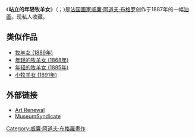 {{Painting| image_file=William-Adolphe Bouguereau (1825-1905) - Young Shepherdess Standing (1887).jpg
| title=站立的年轻牧羊女
| artist=[[威廉·阿道夫·布格罗|威廉·阿道夫·布格罗]]
| year=1887年
| type=[[油画|油画]]
| height= 157.5
| width=  73.5
| museum=私人收藏}}

《'''站立的年轻牧羊女'''》（{{lang-fr|''Jeune Bergère Debout''}}；{{lang-en|''Young Shepherdess Standing''}})是[[法国|法国]][[画家|画家]][[威廉·阿道夫·布格罗|威廉·阿道夫·布格罗]]创作于1887年的一幅[[油画|油画]]。现私人收藏。

==类似作品==
*[[牧羊女_(1889年)|牧羊女 (1889年)]]
*[[年轻的牧羊女_(1868年)|年轻的牧羊女 (1868年)]]
*[[年轻的牧羊女_(1885年)|年轻的牧羊女 (1885年)]]
*[[小牧羊女_(1891年)|小牧羊女 (1891年)]]

== 外部链接 ==
*[http://www.artrenewal.org/asp/database/image.asp?id=66 Art Renewal]{{Dead link|date=2018年9月 |bot=InternetArchiveBot |fix-attempted=yes }} 
*[http://www.museumsyndicate.com/item.php?item=8064 MuseumSyndicate]

{{paint-stub}}
[[Category:威廉·阿道夫·布格羅畫作|Category:威廉·阿道夫·布格羅畫作]]